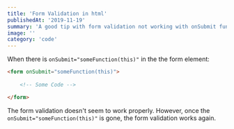 ```yaml
---
title: 'Form Validation in html'
publishedAt: '2019-11-19'
summary: 'A good tip with form validation not working with onSubmit function on form element.'
image: ''
category: 'code'
---
```


When there is `onSubmit="someFunction(this)"` in the the form element:

```html
<form onSubmit="someFunction(this)">
    
    <!-- Some Code -->

</form>
```

The form validation doesn't seem to work properly. However, once the `onSubmit="someFunction(this)"` is gone, the form validation works again. 
